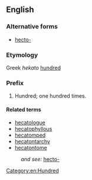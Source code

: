 ==English==

===Alternative forms===
* [[hecto-]]

===Etymology===
Greek ''hekato'' [[hundred]]

===Prefix===
{{en-prefix}}

# Hundred; one hundred times.

====Related terms====
* [[hecatologue]]
* [[hecatophyllous]]
* [[hecatomped]]
* [[hecatontarchy]]
* [[hecatontome]]
:''and see:'' [[hecto-]]

[[Category:en:Hundred]]